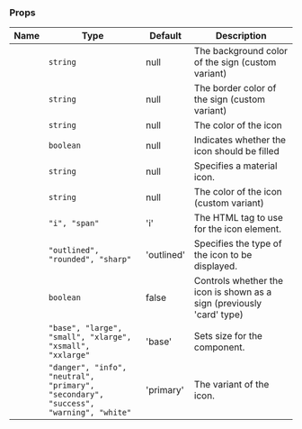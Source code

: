 
### Props

| Name | Type | Default | Description |
| ---- | ---- | ------- | ----------- |
| <TkBadge label="backgroundColor" variant="primary" size="large" type="filledlight"/> | <code>string</code> | null | The background color of the sign (custom variant) |
| <TkBadge label="borderColor" variant="primary" size="large" type="filledlight"/> | <code>string</code> | null | The border color of the sign (custom variant) |
| <TkBadge label="color" variant="primary" size="large" type="filledlight"/> | <code>string</code> | null | The color of the icon |
| <TkBadge label="fill" variant="primary" size="large" type="filledlight"/> | <code>boolean</code> | null | Indicates whether the icon should be filled |
| <TkBadge label="icon" variant="primary" size="large" type="filledlight"/> | <code>string</code> | null | Specifies a material icon. |
| <TkBadge label="iconColor" variant="primary" size="large" type="filledlight"/> | <code>string</code> | null | The color of the icon (custom variant) |
| <TkBadge label="iconTag" variant="primary" size="large" type="filledlight"/> | <code>"i", "span"</code> | 'i' | The HTML tag to use for the icon element. |
| <TkBadge label="iconType" variant="primary" size="large" type="filledlight"/> | <code>"outlined", "rounded", "sharp"</code> | 'outlined' | Specifies the type of the icon to be displayed. |
| <TkBadge label="sign" variant="primary" size="large" type="filledlight"/> | <code>boolean</code> | false | Controls whether the icon is shown as a sign (previously 'card' type) |
| <TkBadge label="size" variant="primary" size="large" type="filledlight"/> | <code>"base", "large", "small", "xlarge", "xsmall", "xxlarge"</code> | 'base' | Sets size for the component. |
| <TkBadge label="variant" variant="primary" size="large" type="filledlight"/> | <code>"danger", "info", "neutral", "primary", "secondary", "success", "warning", "white"</code> | 'primary' | The variant of the icon. |
